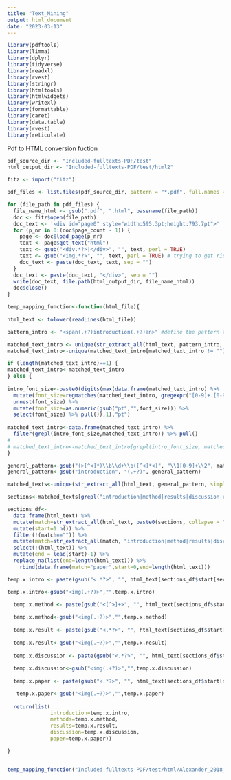 ---
title: "Text_Mining"
output: html_document
date: "2023-03-13"
---

```{r message=FALSE, warning=FALSE}
library(pdftools)
library(limma)
library(dplyr)
library(tidyverse)
library(readxl)
library(rvest)
library(stringr)
library(htmltools)
library(htmlwidgets)
library(writexl)
library(formattable)
library(caret)
library(data.table)
library(rvest)
library(reticulate)
```

Pdf to HTML conversion fuction
```{r}
pdf_source_dir <- "Included-fulltexts-PDF/test"
html_output_dir <- "Included-fulltexts-PDF/test/html2"

fitz <- import("fitz")

pdf_files <- list.files(pdf_source_dir, pattern = "*.pdf", full.names = TRUE)

for (file_path in pdf_files) {
  file_name_html <- gsub(".pdf", ".html", basename(file_path))
  doc <- fitz$open(file_path)
  doc_text <- '<div id="page0" style="width:595.3pt;height:793.7pt">'
  for (p_nr in 0:(doc$page_count - 1)) {
    page <- doc$load_page(p_nr)
    text <- page$get_text("html")
    text <- gsub("<div.*?>|</div>", "", text, perl = TRUE)
    text <- gsub("<img.*?>", "", text, perl = TRUE) # trying to get rid of images
    doc_text <- paste(doc_text, text, sep = "")
  }
  doc_text <- paste(doc_text, "</div>", sep = "")
  write(doc_text, file.path(html_output_dir, file_name_html))
  doc$close()
}
```


```{r message=FALSE, warning=FALSE}
temp_mapping_function<-function(html_file){
  
html_text <- tolower(readLines(html_file))

pattern_intro <- "<span(.+?)introduction(.+?)an>" #define the pattern to look for in the titles

matched_text_intro <- unique(str_extract_all(html_text, pattern_intro, simplify = TRUE)) #extract the pattern
matched_text_intro<-unique(matched_text_intro[matched_text_intro != ""])

if (length(matched_text_intro)==1) {
matched_text_intro<-matched_text_intro
} else {
  
intro_font_size<-paste0(digits(max(data.frame(matched_text_intro) %>%
  mutate(font_size=regmatches(matched_text_intro, gregexpr("[0-9]+.[0-9]+pt", matched_text_intro))) %>% 
  unnest(font_size) %>% 
  mutate(font_size=as.numeric(gsub("pt","",font_size))) %>% 
  select(font_size) %>% pull()),1),"pt")
    
matched_text_intro<-data.frame(matched_text_intro) %>% 
  filter(grepl(intro_font_size,matched_text_intro)) %>% pull()
# 
# matched_text_intro<-matched_text_intro[grepl(intro_font_size, matched_text_intro)]  
}

general_pattern<-gsub("(>[^<]*)\\b\\d+\\b([^<]*<)", "\\1[0-9]+\\2", matched_text_intro) #generalize it to all the titles
general_pattern<-gsub("introduction", "(.+?)", general_pattern)

matched_texts<-unique(str_extract_all(html_text, general_pattern, simplify = TRUE)) #look for all the titles

sections<-matched_texts[grepl("introduction|method|results|discussion|references", matched_texts)] #define the sections

sections_df<-
  data.frame(html_text) %>% 
  mutate(match=str_extract_all(html_text, paste0(sections, collapse = "|"), simplify = TRUE)) %>% 
  mutate(start=1:n()) %>% 
  filter(!(match=="")) %>% 
  mutate(match=str_extract_all(match, "introduction|method|results|discussion|references", simplify = TRUE)) %>% 
  select(!(html_text)) %>% 
  mutate(end = lead(start)-1) %>% 
  replace_na(list(end=length(html_text))) %>% 
    rbind(data.frame(match="paper",start=0,end=length(html_text)))

temp.x.intro <- paste(gsub("<.*?>", "", html_text[sections_df$start[sections_df$match=="introduction"]:sections_df$end[sections_df$match=="introduction"]]), collapse = " ")

temp.x.intro<-gsub("<img(.+?)>","",temp.x.intro)
  
  temp.x.method <- paste(gsub("<[^>]+>", "", html_text[sections_df$start[sections_df$match=="method"]:sections_df$end[sections_df$match=="method"]]), collapse = " ")

  temp.x.method<-gsub("<img(.+?)>","",temp.x.method)  
  
  temp.x.result <- paste(gsub("<.*?>", "", html_text[sections_df$start[sections_df$match=="results"]:sections_df$end[sections_df$match=="results"]]), collapse = " ")
  
  temp.x.result<-gsub("<img(.+?)>","",temp.x.result) 
  
  temp.x.discussion <- paste(gsub("<.*?>", "", html_text[sections_df$start[sections_df$match=="discussion"]:sections_df$end[sections_df$match=="discussion"]]), collapse = " ")
  
  temp.x.discussion<-gsub("<img(.+?)>","",temp.x.discussion) 
  
  temp.x.paper <- paste(gsub("<.*?>", "", html_text[sections_df$start[sections_df$match=="paper"]:sections_df$end[sections_df$match=="paper"]]), collapse = " ")

   temp.x.paper<-gsub("<img(.+?)>","",temp.x.paper) 
  
  return(list(
              introduction=temp.x.intro,
              methods=temp.x.method,
              results=temp.x.result,
              discussion=temp.x.discussion,
              paper=temp.x.paper))

}


temp_mapping_function("Included-fulltexts-PDF/test/html/Alexander_2018_Burns.html")u

```
